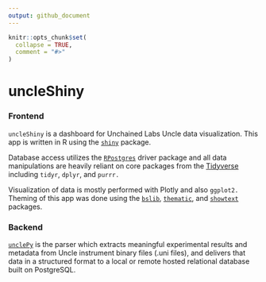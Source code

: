 ```yaml
---
output: github_document
---
```


<!-- README.md is generated from README.Rmd. Please edit that file -->

```r
knitr::opts_chunk$set(
  collapse = TRUE,
  comment = "#>"
)
```

# uncleShiny

### Frontend
`uncleShiny` is a dashboard for Unchained Labs Uncle data visualization. This app is written in R using the [`shiny`](https://shiny.rstudio.com/) package.

Database access utilizes the [`RPostgres`](https://cran.r-project.org/web/packages/RPostgres/index.html) driver package and all data manipulations are heavily reliant on core packages from the [Tidyverse](https://www.tidyverse.org/) including `tidyr`, `dplyr`, and `purrr.`

Visualization of data is mostly performed with Plotly and also `ggplot2.` Theming of this app was done using the [`bslib`](https://rstudio.github.io/bslib/), [`thematic`](https://rstudio.github.io/thematic/), and [`showtext`](https://github.com/yixuan/showtext) packages.

### Backend

[`unclePy`](https://github.com/eric-hunt/unclePy) is the parser which extracts meaningful experimental results and metadata from Uncle instrument binary files (.uni files), and delivers that data in a structured format to a local or remote hosted relational database built on PostgreSQL.